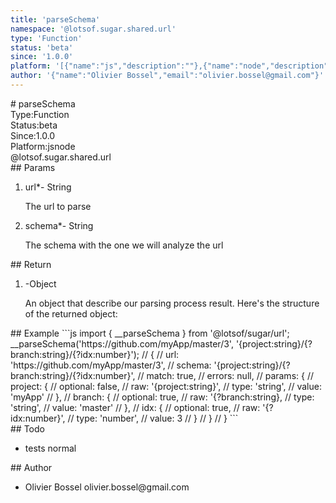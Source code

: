 ```yaml
---
title: 'parseSchema'
namespace: '@lotsof.sugar.shared.url'
type: 'Function'
status: 'beta'
since: '1.0.0'
platform: '[{"name":"js","description":""},{"name":"node","description":""}]'
author: '{"name":"Olivier Bossel","email":"olivier.bossel@gmail.com"}'
---
```

<div class="docmap-mdx">
# parseSchema
<div class="_metas">
<div class="_type"><span class="_type-label">Type:</span><span class="_type-value">Function</span></div>
<div class="_status"><span class="_status-label">Status:</span><span class="_status-value -beta">beta</span></div>
<div class="_since"><span class="_since-label">Since:</span><span class="_since-value">1.0.0</span></div>
<div class="_platform"><span class="_platform-label">Platform:</span><span class="_platform-value -js">js</span><span class="_platform-value -node">node</span></div>
</div>
<div class="_namespace">@lotsof.sugar.shared.url</div>
<div class="_params">
## Params
<ol class="_list">
<li class="_item">
<span class="_name">url<span class="_required">*</span></span><span class="_default">-</span> <span class="_type">String</span>
<p class="_description">The url to parse</p>
</li>
<li class="_item">
<span class="_name">schema<span class="_required">*</span></span><span class="_default">-</span> <span class="_type">String</span>
<p class="_description">The schema with the one we will analyze the url</p>
</li>
</ol>
</div>
<div class="_return">
## Return
<ol class="_list">
<li class="_item">
<span class="_default">-</span><span class="_type">Object</span>
<p class="_description">An object that describe our parsing process result&period; Here&apos;s the structure of the returned object&colon;</p>
</li>
</ol>
</div>
<div class="_examples">
## Example
```js
import { __parseSchema } from '@lotsof/sugar/url';
__parseSchema('https://github.com/myApp/master/3', '{project:string}/{?branch:string}/{?idx:number}');
// {
//   url: 'https://github.com/myApp/master/3',
//   schema: '{project:string}/{?branch:string}/{?idx:number}',
//   match: true,
//   errors: null,
//   params: {
//     project: {
//       optional: false,
//       raw: '{project:string}',
//       type: 'string',
//       value: 'myApp'
//     },
//     branch: {
//       optional: true,
//       raw: '{?branch:string},
//       type: 'string',
//       value: 'master'
//     },
//     idx: {
//       optional: true,
//       raw: '{?idx:number}',
//       type: 'number',
//       value: 3
//     }
//   }
// }
```
</div>
<div class="_todo">
## Todo
<ul class="_list">
<li class="_item">
<span class="_description">tests</span>
<span class="_priority -normal">normal</span>
</li>
</ul>
</div>
<div class="_author">
## Author
<ul class="_list">
<li class="_item">
<span class="_name">Olivier Bossel</span>
<span class="_email">olivier.bossel@gmail.com</span>
</li>
</ul>
</div>
</div>